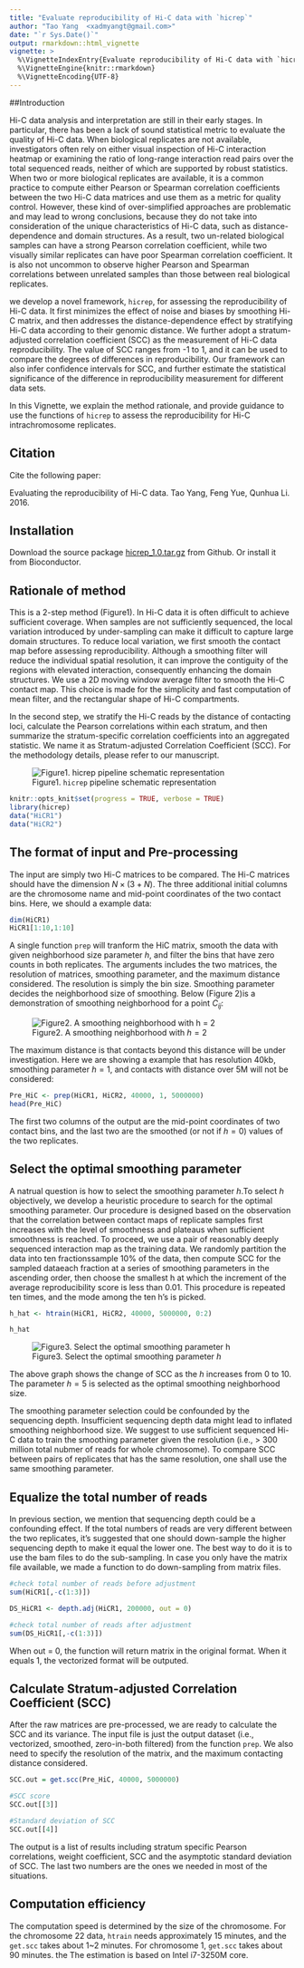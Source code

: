 ---
title: "Evaluate reproducibility of Hi-C data with `hicrep`"
author: "Tao Yang  <xadmyangt@gmail.com>"
date: "`r Sys.Date()`"
output: rmarkdown::html_vignette
vignette: >
  %\VignetteIndexEntry{Evaluate reproducibility of Hi-C data with `hicrep`}
  %\VignetteEngine{knitr::rmarkdown}
  %\VignetteEncoding{UTF-8}
---

##Introduction

Hi-C data analysis and interpretation are still in their early stages. In particular, there has been a lack of sound statistical metric to evaluate the quality of Hi-C data. When biological replicates are not available, investigators often rely on either visual inspection of Hi-C interaction heatmap or examining the ratio of long-range interaction read pairs over the total sequenced reads, neither of which are supported by robust statistics. When two or more biological replicates are available, it is a common practice to compute either Pearson or Spearman correlation coefficients between the two Hi-C data matrices and use them as a metric for quality control. However, these kind of over-simplified approaches are problematic and may lead to wrong conclusions, because they do not take into consideration of the unique characteristics of Hi-C data, such as distance-dependence and domain structures. As a result, two un-related biological samples can have a strong Pearson correlation coefficient, while two visually similar replicates can have poor Spearman correlation coefficient. It is also not uncommon to observe higher Pearson and Spearman correlations between unrelated samples than those between real biological replicates. 

we develop a novel framework, `hicrep`, for assessing the reproducibility of Hi-C data. It first minimizes the effect of noise and biases by smoothing Hi-C matrix, and then addresses the distance-dependence effect by stratifying Hi-C data according to their genomic distance. We further adopt a stratum-adjusted correlation coefficient (SCC) as the measurement of Hi-C data reproducibility. The value of SCC ranges from -1 to 1, and it can be used to compare the degrees of differences in reproducibility. Our framework can also infer confidence intervals for SCC, and further estimate the statistical significance of the difference in reproducibility measurement for different data sets. 


In this Vignette, we explain the method rationale, and provide guidance to use the functions of `hicrep` to assess the reproducibility for Hi-C intrachromosome replicates. 

## Citation

Cite the following paper:

Evaluating the reproducibility of Hi-C data. Tao Yang, Feng Yue, Qunhua Li. 2016.


## Installation

Download the source package [hicrep_1.0.tar.gz](https://github.com/MonkeyLB/hicrep/raw/master/hicrep_1.0.tar.gz) from Github.
Or install it from Bioconductor.

## Rationale of method

This is a 2-step method (Figure1). In Hi-C data it is often difficult to achieve sufficient coverage. When samples are not sufficiently sequenced, the local variation introduced by under-sampling can make it difficult to capture large domain structures. To reduce local variation, we first smooth the contact map before assessing reproducibility. Although a smoothing filter will reduce the individual spatial resolution, it can improve the contiguity of the regions with elevated interaction, consequently enhancing the domain structures. We use a 2D moving window average filter to smooth the Hi-C contact map. This choice is made for the simplicity and fast computation of mean filter, and the rectangular shape of Hi-C compartments.
 
In the second step, we stratify the Hi-C reads by the distance of contacting loci, calculate the Pearson correlations within each stratum, and then summarize the stratum-specific correlation coefficients into an aggregated statistic. We name it as Stratum-adjusted Correlation Coefficient (SCC). For the methodology details, please refer to our manuscript.
 
![Figure1. `hicrep` pipeline schematic representation](https://raw.githubusercontent.com/MonkeyLB/hicrep/master/hicrep-pipeline.JPG)

```{r load_packages, include=FALSE}
knitr::opts_knit$set(progress = TRUE, verbose = TRUE)
library(hicrep)
data("HiCR1")
data("HiCR2")
```


## The format of input and Pre-processing

The input are simply two Hi-C matrices to be compared.  The Hi-C matrices should have the dimension $N\times(3+N)$. The three additional initial columns are the chromosome name and mid-point coordinates of the two contact bins. Here, we should a example data:

```{r}
dim(HiCR1)
HiCR1[1:10,1:10]
```

A single function `prep` will tranform the HiC matrix, smooth the data with given neighborhood size parameter $h$, and filter the bins that have zero counts in both replicates. The arguments includes the two matrices, the resolution of matrices, smoothing parameter, and the maximum distance considered. The resolution is simply the bin size. Smoothing parameter decides the neighborhood size of smoothing. Below (Figure 2)is a demonstration of smoothing neighborhood for a point $C_{ij}$:

![Figure2. A smoothing neighborhood with $h = 2$](https://raw.githubusercontent.com/MonkeyLB/hicrep/master/Smoothing_neighborhood.JPG)

The maximum distance is that contacts beyond this distance will be under investigation. Here we are showing a example that has resolution 40kb, smoothing parameter $h = 1$, and contacts with distance over 5M will not be considered:

```{r, eval=TRUE}
Pre_HiC <- prep(HiCR1, HiCR2, 40000, 1, 5000000)
head(Pre_HiC)
```
The first two columns of the output are the mid-point coordinates of two contact bins, and the last two are the smoothed (or not if $h = 0$) values of the two replicates.

## Select the optimal smoothing parameter

A natrual question is how to select the smoothing parameter $h$.To select $h$ objectively, we develop a heuristic procedure to search for the optimal smoothing parameter.  Our procedure is designed based on the observation that the correlation between contact maps of replicate samples first increases with the level of smoothness and plateaus when sufficient smoothness is reached. To proceed, we use a pair of reasonably deeply sequenced interaction map as the training data. We randomly partition the data into ten fractionssample 10% of the data, then compute SCC for the sampled dataeach fraction at a series of smoothing parameters in the ascending order, then choose the smallest h at which the increment of the average reproducibility  score is less than 0.01. This procedure is repeated ten times, and the mode among the ten h’s is picked.

```{r, eval=TRUE}
h_hat <- htrain(HiCR1, HiCR2, 40000, 5000000, 0:2)

h_hat
```

![Figure3. Select the optimal smoothing parameter $h$](https://raw.githubusercontent.com/MonkeyLB/hicrep/master/Smoothing_parameter.JPG)

The above graph shows the change of SCC as the $h$ increases from 0 to 10. The parameter $h=5$ is selected as the optimal smoothing neighborhood size.

The smoothing parameter selection could be confounded by the sequencing depth. Insufficient sequencing depth data might lead to inflated smoothing neighborhood size. We suggest to use sufficient sequenced Hi-C data to train the smoothing parameter given the resolution (i.e., > 300 million total nubmer of reads for whole chromosome). To compare SCC between pairs of replicates that has the same resolution, one shall use the same smoothing parameter.

## Equalize the total number of reads

In previous section, we mention that sequencing depth could be a confounding effect. If the total numbers of reads are very different between the two replicates, it's suggested that one should down-sample the higher sequencing depth to make it equal the lower one. The best way to do it is to use the bam files to do the sub-sampling. In case you only have the matrix file available, we made a function to do down-sampling from matrix files.

```{r}
#check total number of reads before adjustment
sum(HiCR1[,-c(1:3)])

DS_HiCR1 <- depth.adj(HiCR1, 200000, out = 0) 

#check total number of reads after adjustment
sum(DS_HiCR1[,-c(1:3)])

```
When out = 0, the function will return matrix in the original format. When it equals 1, the vectorized format will be outputed.


## Calculate Stratum-adjusted Correlation Coefficient (SCC)

After the raw matrices are pre-processed, we are ready to calculate the SCC and its variance. The input file is just the output dataset (i.e., vectorized, smoothed, zero-in-both filtered) from the function `prep`. We also need to specify the resolution of the matrix, and the maximum contacting distance considered.

```{r, eval=TRUE}
SCC.out = get.scc(Pre_HiC, 40000, 5000000)

#SCC score
SCC.out[[3]]

#Standard deviation of SCC
SCC.out[[4]]

```

The output is a list of results including stratum specific Pearson correlations, weight coefficient, SCC and the asymptotic standard deviation of SCC. The last two numbers are the ones we needed in most of the situations. 

## Computation efficiency

The computation speed is determined by the size of the chromosome. For the chromosome 22 data, `htrain` needs approximately 15 minutes, and the `get.scc` takes about 1~2 minutes. For chromosome 1, `get.scc` takes about 90 minutes. the The estimation is based on Intel i7-3250M core. 


